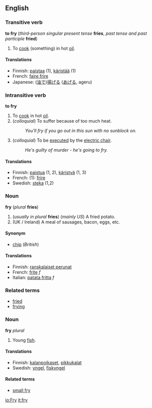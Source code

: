 ==English==
===Transitive verb===
'''to fry''' (''third-person singular present tense'' '''fries''', ''past tense and past participle'' '''fried''')

#To [[cook]] (something) in hot [[oil]].

====Translations====
*Finnish: [[paistaa]] (1), [[käristää]] (1)
*French: [[faire frire]]
*Japanese: ([[油]]で)[[揚げる]] ([[あげる]], ageru)

===Intransitive verb===
'''to fry'''
#To [[cook]] in hot [[oil]].
#(''colloquial'') To suffer because of too much heat.
#:''You'll fry if you go out in this sun with no sunblock on.''
#(''colloquial'') To be [[execute]]d by the [[electric chair]].
#:''He's guilty of murder - he's going to fry.''

====Translations====
*Finnish: [[paistua]] (1, 2), [[käristyä]] (1, 3)
*French: (1): [[frire]]
*Swedish: [[steka]] (1,2)

===Noun===
'''fry''' (''plural'' '''fries''')

#(''usually in plural'' '''fries''') (''mainly US'') A fried potato.
# (UK / Ireland) A meal of sausages, bacon, eggs, etc.
====Synonym====
*[[chip]] (''British'')

====Translations====
*Finnish: [[ranskalaiset perunat]]
*French: [[frite]] ''f''
*Italian: [[patata fritta]] ''f''

===Related terms===
*[[fried]] <!--adjective-->
*[[frying]] <!--noun-->

<!--different etymology-->
===Noun===
'''fry''' ''plural''

#Young [[fish]].

====Translations====
*Finnish: [[kalanpoikaset]], [[pikkukalat]]
*Swedish: [[yngel]], [[fiskyngel]]

====Related terms====
*[[small fry]]

[[io:Fry]]
[[it:fry]]